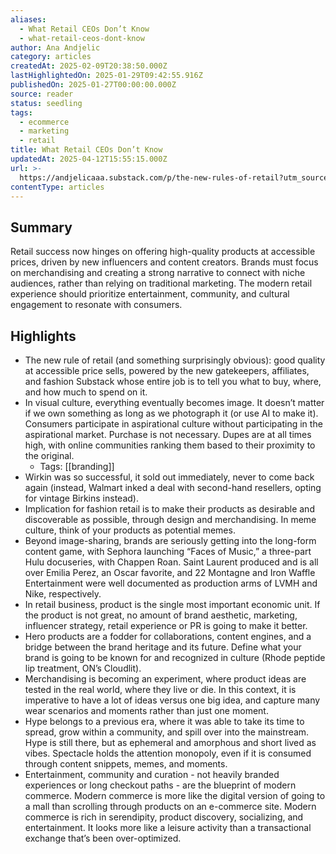 ```yaml
---
aliases:
  - What Retail CEOs Don’t Know
  - what-retail-ceos-dont-know
author: Ana Andjelic
category: articles
createdAt: 2025-02-09T20:38:50.000Z
lastHighlightedOn: 2025-01-29T09:42:55.916Z
publishedOn: 2025-01-27T00:00:00.000Z
source: reader
status: seedling
tags:
  - ecommerce
  - marketing
  - retail
title: What Retail CEOs Don’t Know
updatedAt: 2025-04-12T15:55:15.000Z
url: >-
  https://andjelicaaa.substack.com/p/the-new-rules-of-retail?utm_source=post-email-title&publication_id=18831&post_id=155766853&utm_campaign=email-post-title&isFreemail=false&r=og9hp&triedRedirect=true&utm_medium=email
contentType: articles
---
```

## Summary

Retail success now hinges on offering high-quality products at accessible prices, driven by new influencers and content creators. Brands must focus on merchandising and creating a strong narrative to connect with niche audiences, rather than relying on traditional marketing. The modern retail experience should prioritize entertainment, community, and cultural engagement to resonate with consumers.

## Highlights

- The new rule of retail (and something surprisingly obvious): good quality at accessible price sells, powered by the new gatekeepers, affiliates, and fashion Substack whose entire job is to tell you what to buy, where, and how much to spend on it.
- In visual culture, everything eventually becomes image. It doesn’t matter if we own something as long as we photograph it (or use AI to make it). Consumers participate in aspirational culture without participating in the aspirational market. Purchase is not necessary. Dupes are at all times high, with online communities ranking them based to their proximity to the original.
    - Tags: [[branding]]
- Wirkin was so successful, it sold out immediately, never to come back again (instead, Walmart inked a deal with second-hand resellers, opting for vintage Birkins instead).
- Implication for fashion retail is to make their products as desirable and discoverable as possible, through design and merchandising. In meme culture, think of your products as potential memes. ⁠
- Beyond image-sharing, brands are seriously getting into the long-form content game, with Sephora launching “Faces of Music,” a three-part Hulu docuseries, with Chappen Roan. Saint Laurent produced and is all over Emilia Perez, an Oscar favorite, and 22 Montagne and Iron Waffle Entertainment were well documented as production arms of LVMH and Nike, respectively.
  [](https://substackcdn.com/image/fetch/f_auto,q_auto:good,fl_progressive:steep/https%3A%2F%2Fsubstack-post-media.s3.amazonaws.com%2Fpublic%2Fimages%2Fe4b762ac-846a-48f1-bb47-bfaec94d2012_2160x2700.jpeg)
- In retail business, product is the single most important economic unit. If the product is not great, no amount of brand aesthetic, marketing, influencer strategy, retail experience or PR is going to make it better.
- Hero products are a fodder for collaborations, content engines, and a bridge between the brand heritage and its future. Define what your brand is going to be known for and recognized in culture (Rhode peptide lip treatment, ON’s Cloudlit).
- Merchandising is becoming an experiment, where product ideas are tested in the real world, where they live or die. In this context, it is imperative to have a lot of ideas versus one big idea, and capture many wear scenarios and moments rather than just one moment.
- Hype belongs to a previous era, where it was able to take its time to spread, grow within a community, and spill over into the mainstream. Hype is still there, but as ephemeral and amorphous and short lived as vibes. Spectacle holds the attention monopoly, even if it is consumed through content snippets, memes, and moments.
- Entertainment, community and curation - not heavily branded experiences or long checkout paths - are the blueprint of modern commerce. Modern commerce is more like the digital version of going to a mall than scrolling through products on an e-commerce site. Modern commerce is rich in serendipity, product discovery, socializing, and entertainment. It looks more like a leisure activity than a transactional exchange that’s been over-optimized.
  [](https://substackcdn.com/image/fetch/f_auto,q_auto:good,fl_progressive:steep/https%3A%2F%2Fsubstack-post-media.s3.amazonaws.com%2Fpublic%2Fimages%2F67da40f4-eede-4530-8d67-97c7f5ffbc5f_2200x1237.jpeg)
